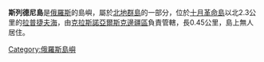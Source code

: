 '''斯列德尼島'''是[[俄羅斯|俄羅斯]]的島嶼，屬於[[北地群島|北地群島]]的一部分，位於[[十月革命島|十月革命島]]以北2.3公里的[[拉普捷夫海|拉普捷夫海]]，由[[克拉斯諾亞爾斯克邊疆區|克拉斯諾亞爾斯克邊疆區]]負責管轄，長0.45公里，島上無人居住。

{{Russia-geo-stub}}
[[Category:俄羅斯島嶼|Category:俄羅斯島嶼]]